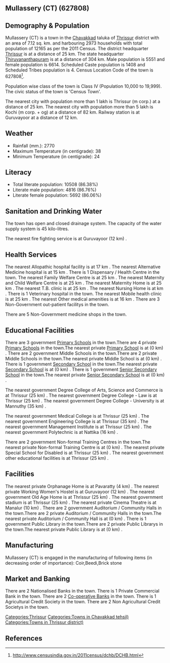 {{Infobox settlement
| name=Mullassery (CT)
| native_name=
| native_name_lang=
| other_name=
| nickname=
| settlement_type=Town
| image_skyline=
| image_alt=
| image_caption=
| pushpin_map=India Kerala
| pushpin_label_position=right
| pushpin_map_alt=
| pushpin_map_caption=Location in Kerala, India
| latd=
| latm=
| lats=
| latNS=
| longd=
| longm=
| longs=
| longEW=
| coordinates_display=inline,title
| subdivision_type=Country
| subdivision_name={{flag|India}}
| subdivision_type1=[[States and territories of India|State]]
| subdivision_name1=Kerala 
| subdivision_type2=[[List of districts of India|District]]
| subdivision_name2=Thrissur
| subdivision_type3=Tahsil
| subdivision_name3=Chavakkad
| website=
| established_title=<!-- Established -->
| established_date=
| founder=
| named_for=
| government_type=
| governing_body=
| unit_pref=Metric
| area_footnotes=
| area_rank=
| area_total_km2=7.12
| elevation_footnotes=
| elevation_m=
| population_total=12165
| population_as_of=2011
| population_rank=
| population_density_km2=1708
| population_demonym=
| population_footnotes=
| demographics_type1=Languages=
| demographics1_title1=Official=
| demographics1_info1=[[Malayalam language|Malayalam]]
| timezone1=[[Indian Standard Time|IST]]
| utc_offset1==+5:30
| postal_code_type=[[Postal Index Number|PIN]]
| postal_code=
| area_code_type=Telephone code
| area_code=
| registration_plate=
| blank1_name_sec1=Nearest city
| blank1_info_sec1=[[Thrissur (m corp.)]]
| blank2_name_sec1=[[Human sex ratio|Sex ratio]]
| blank2_info_sec1=1191
| blank3_name_sec1=Literacy
| blank3_info_sec1=86.38%
| blank1_name_sec2=[[2011 Census of India|2011 census]] code
| blank1_info_sec2=627808
| footnotes=
}}

== Mullassery (CT) (627808) ==

== Demography & Population ==

Mullassery (CT) is a town in the [[Chavakkad]] taluka of [[Thrissur]] district with an area of 7.12 sq. km. and harbouring 2973 households with total population of 12165 as per the 2011 Census. The district headquarter [[Thrissur]] is at a distance of 25 km. The state headquarter [[Thiruvananthapuram]] is at a distance of 304 km. Male population is 5551 and female population is 6614. Scheduled Caste population is 1408 and Scheduled Tribes population is 4. Census Location Code of the town is 627808<ref>http://www.censusindia.gov.in/2011census/dchb/DCHB.html</ref>.

Population wise class of the town is Class IV (Population 10,000 to 19,999).
The civic status of the town is 'Census Town'.

The nearest city with population more than 1 lakh is Thrissur (m corp.) at a distance of 25 km. The nearest city with population more than 5 lakh is Kochi (m corp. + og)  at a distance of 82 km. Railway station is at Guruvayoor at a distance of 12 km.


== Weather ==  
* Rainfall (mm.): 2770 
* Maximum Temperature (in centigrade): 38
* Minimum Temperature (in centigrade): 24


== Literacy ==  
* Total literate population: 10508 (86.38%)
* Literate male population: 4816 (86.76%)
* Literate female population: 5692 (86.06%)


== Sanitation and Drinking Water ==  
The town has open and closed drainage system.
The capacity of the water supply system is 45 kilo-litres.

The nearest fire fighting service is at Guruvayoor (12 km) .


== Health Services ==
The nearest Allopathic hospital facility is at 17 km .
The nearest Alternative Medicine hospital is at 15 km .
There is 1 Dispensary / Health Centre in the town.
The nearest Family Welfare Centre is at 25 km .
The nearest Maternity and Child Welfare Centre is at 25 km .
The nearest Maternity Home is at 25 km .
The nearest T.B. clinic is at 25 km .
The nearest Nursing Home is at  km .
There is 1 Veterinary hospital in the town.
The nearest Mobile health clinic is at 25 km .
The nearest Other medical amenities is at 16 km .
There are 3 Non-Government out-patient facilitys in the town.


There are 5 Non-Government medicine shops in the town.


== Educational Facilities ==
There are 3 government [[Primary School]]s in the town.There are 4 private [[Primary School]]s in the town.The nearest private [[Primary School]] is at  (0 km) .
There are 2 government Middle Schools in the town.There are 2 private Middle Schools in the town.The nearest private Middle School is at  (0 km) .
There is 1 government [[Secondary School]] in the town.The nearest private [[Secondary School]] is at  (0 km) .
There is 1 government [[Senior Secondary School]] in the town.The nearest private [[Senior Secondary School]] is at  (0 km) .
 
 
 
 
 
The nearest government Degree College of Arts, Science and Commerce is at Thrissur (25 km) .
The nearest government Degree College - Law is at Thrissur (25 km) .
The nearest government Degree College - University is at Mannuthy (35 km) .
 
The nearest government Medical College is at Thrissur (25 km) .
The nearest government Engineering College is at Thrissur (35 km) .
The nearest government Management Institute is at Thrissur (25 km) .
The nearest government Polytechnic is at Nattika (16 km) .
 
There are 2 government Non-formal Training Centres in the town.The nearest private Non-formal Training Centre is at  (0 km) .
The nearest private Special School for Disabled is at Thrissur (25 km) .
The nearest government other educational facilities is at Thrissur (25 km) .


== Facilities ==
The nearest private Orphanage Home is at Pavaratty (4 km) .
The nearest private Working Women's Hostel is at Guruvayoor (12 km) .
The nearest government Old Age Home is at Thrissur (25 km) .
The nearest government stadium is at Thrissur (25 km) .
The nearest private Cinema Theatre is at Manalur (10 km) .
There are 2 government Auditorium / Community Halls in the town.There are 2 private Auditorium / Community Halls in the town.The nearest private Auditorium / Community Hall is at  (0 km) .
There is 1 government Public Library in the town.There are 2 private Public Librarys in the town.The nearest private Public Library is at  (0 km) .


== Manufacturing ==
Mullassery (CT) is engaged in the manufacturing of following items (in decreasing order of importance): Coir,Beedi,Brick stone


== Market and Banking ==
There are 2 Nationalised Banks in the town.
There is 1 Private Commercial Bank in the town.
There are 2 [[Co-operative Bank]]s in the town.
There is 1 Agricultural Credit Society in the town.
There are 2 Non Agricultural Credit Societys in the town.


[[Categories:Thrissur]]
[[Categories:Towns in Chavakkad tehsil)]]
[[Categories:Towns in Thrissur district)]]


== References ==
{{Reflist}}


